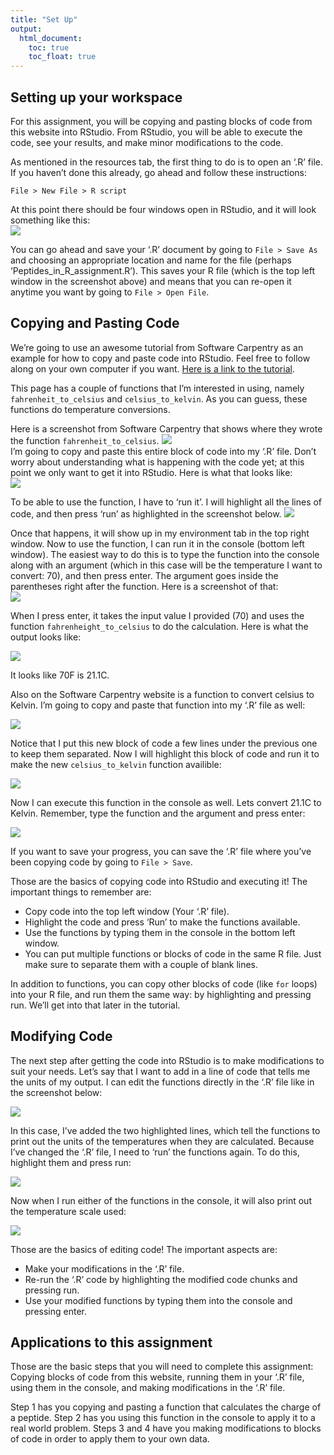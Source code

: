 ---
title: "Set Up"
output:
  html_document:
    toc: true
    toc_float: true
---

## Setting up your workspace
For this assignment, you will be copying and pasting blocks of code from this website into RStudio. From RStudio, you will be able to execute the code, see your results, and make minor modifications to the code.  

As mentioned in the resources tab, the first thing to do is to open an '.R' file. If you haven't done this already, go ahead and follow these instructions:
 
```
File > New File > R script
```
At this point there should be four windows open in RStudio, and it will look something like this:  
![](RStudio Screenshot.png)  

You can go ahead and save your '.R' document by going to `File > Save As` and choosing an appropriate location and name for the file (perhaps 'Peptides_in_R_assignment.R'). This saves your R file (which is the top left window in the screenshot above) and means that you can re-open it anytime you want by going to `File > Open File`.  

## Copying and Pasting Code
We're going to use an awesome tutorial from Software Carpentry as an example for how to copy and paste code into RStudio. Feel free to follow along on your own computer if you want. [Here is a link to the tutorial](https://swcarpentry.github.io/r-novice-inflammation/02-func-R/index.html).  

This page has a couple of functions that I'm interested in using, namely `fahrenheit_to_celsius` and `celsius_to_kelvin`. As you can guess, these functions do temperature conversions.  

Here is a screenshot from Software Carpentry that shows where they wrote the function `fahrenheit_to_celsius`.
![](software carpentry f to c.png)  
I'm going to copy and paste this entire block of code into my '.R' file. Don't worry about understanding what is happening with the code yet; at this point we only want to get it into RStudio. Here is what that looks like:  
![](ftocinRstudio.png)

To be able to use the function, I have to 'run it'. I will highlight all the lines of code, and then press 'run' as highlighted in the screenshot below. 
![](ftocinRstudiohighlight.png)  

Once that happens, it will show up in my environment tab in the top right window. Now to use the function, I can run it in the console (bottom left window). The easiest way to do this is to type the function into the console along with an argument (which in this case will be the temperature I want to convert: 70), and then press enter. The argument goes inside the parentheses right after the function. Here is a screenshot of that:  
![](ftocconsole.png)

When I press enter, it takes the input value I provided (70) and uses the function `fahrenheight_to_celsius` to do the calculation. Here is what the output looks like:

![](ftocconsolerun.png)

It looks like 70F is 21.1C. 

Also on the Software Carpentry website is a function to convert celsius to Kelvin. I'm going to copy and paste that function into my '.R' file as well:

![](ctokrstudio.png)

Notice that I put this new block of code a few lines under the previous one to keep them separated. Now I will highlight this block of code and run it to make the new `celsius_to_kelvin` function availible:

![](ctokrun.png)

Now I can execute this function in the console as well. Lets convert 21.1C to Kelvin. Remember, type the function and the argument and press enter:

![](ctokconsole.png)

If you want to save your progress, you can save the '.R' file where you've been copying code by going to `File > Save`.  

Those are the basics of copying code into RStudio and executing it! The important things to remember are: 

* Copy code into the top left window (Your '.R' file).
* Highlight the code and press 'Run' to make the functions available.
* Use the functions by typing them in the console in the bottom left window.
* You can put multiple functions or blocks of code in the same R file. Just make sure to separate them with a couple of blank lines.

In addition to functions, you can copy other blocks of code (like `for` loops) into your R file, and run them the same way: by highlighting and pressing run. We'll get into that later in the tutorial.

## Modifying Code
The next step after getting the code into RStudio is to make modifications to suit your needs. Let's say that I want to add in a line of code that tells me the units of my output. I can edit the functions directly in the '.R' file like in the screenshot below: 

![](edited code.png)

In this case, I've added the two highlighted lines, which tell the functions to print out the units of the temperatures when they are calculated. Because I've changed the '.R' file, I need to 'run' the functions again. To do this, highlight them and press run: 

![](edited code highlighted.png)

Now when I run either of the functions in the console, it will also print out the temperature scale used:  

![](ctokwithunits.png)

Those are the basics of editing code! The important aspects are:  

* Make your modifications in the '.R' file.
* Re-run the '.R' code by highlighting the modified code chunks and pressing run.
* Use your modified functions by typing them into the console and pressing enter.

## Applications to this assignment
Those are the basic steps that you will need to complete this assignment: Copying blocks of code from this website, running them in your '.R' file, using them in the console, and making modifications in the '.R' file. 

Step 1 has you copying and pasting a function that calculates the charge of a peptide. Step 2 has you using this function in the console to apply it to a real world problem. Steps 3 and 4 have you making modifications to blocks of code in order to apply them to your own data.


